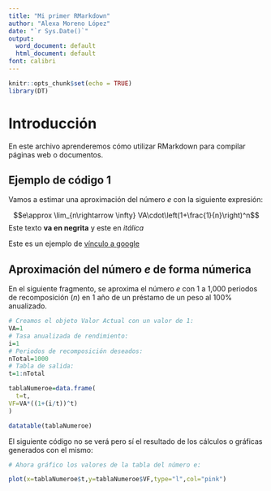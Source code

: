 ```yaml
---
title: "Mi primer RMarkdown"
author: "Alexa Moreno López"
date: "`r Sys.Date()`"
output:
  word_document: default
  html_document: default
font: calibri
---
```


```r
knitr::opts_chunk$set(echo = TRUE)
library(DT)
```

# Introducción

En este archivo aprenderemos cómo utilizar RMarkdown para compilar páginas web o documentos.

## Ejemplo de código 1

Vamos a estimar una aproximación del número $e$ con la siguiente expresión:

$$e\approx \lim_{n\rightarrow \infty} VA\cdot\left(1+\frac{1}{n}\right)^n$$
Este texto **va en negrita** y este en *itálica*

Este es un ejemplo de [vínculo a google](https://google.com)

## Aproximación del número $e$ de forma númerica

En el siguiente fragmento, se aproxima el número $e$ con 1 a 1,000 periodos de recomposición ($n$) en 1 año de un préstamo de un peso al 100\% anualizado.

```r
# Creamos el objeto Valor Actual con un valor de 1:
VA=1
# Tasa anualizada de rendimiento:
i=1
# Periodos de recomposición deseados:
nTotal=1000
# Tabla de salida:
t=1:nTotal

tablaNumeroe=data.frame(
  t=t, 
VF=VA*((1+(i/t))^t)
)

datatable(tablaNumeroe)
```
El siguiente código no se verá pero sí el resultado de los cálculos o gráficas generados con el mismo:

```r
# Ahora gráfico los valores de la tabla del número e:

plot(x=tablaNumeroe$t,y=tablaNumeroe$VF,type="l",col="pink")

```

